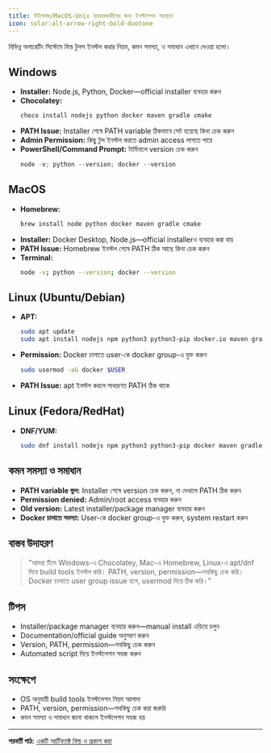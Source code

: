 ```yaml
---
title: উইন্ডোজ/MacOS-Unix ব্যবহারকারীদের জন্য ইনস্টলেশন সহায়তা
icon: solar:alt-arrow-right-bold-duotone
---
```


বিভিন্ন অপারেটিং সিস্টেমে বিল্ড টুলস ইনস্টল করার নিয়ম, কমন সমস্যা, ও সমাধান এখানে দেওয়া হলো।

## Windows
- **Installer:** Node.js, Python, Docker—official installer ব্যবহার করুন
- **Chocolatey:**
    ```powershell
    choco install nodejs python docker maven gradle cmake
    ```
- **PATH Issue:** Installer শেষে PATH variable ঠিকভাবে সেট হয়েছে কিনা চেক করুন
- **Admin Permission:** কিছু টুল ইনস্টল করতে admin access লাগতে পারে
- **PowerShell/Command Prompt:** টার্মিনালে version চেক করুন
    ```powershell
    node -v; python --version; docker --version
    ```

## MacOS
- **Homebrew:**
    ```bash
    brew install node python docker maven gradle cmake
    ```
- **Installer:** Docker Desktop, Node.js—official installerও ব্যবহার করা যায়
- **PATH Issue:** Homebrew ইনস্টল শেষে PATH ঠিক আছে কিনা চেক করুন
- **Terminal:**
    ```bash
    node -v; python --version; docker --version
    ```

## Linux (Ubuntu/Debian)
- **APT:**
    ```bash
    sudo apt update
    sudo apt install nodejs npm python3 python3-pip docker.io maven gradle cmake
    ```
- **Permission:** Docker চালাতে user-কে docker group-এ যুক্ত করুন
    ```bash
    sudo usermod -aG docker $USER
    ```
- **PATH Issue:** apt ইনস্টল করলে সাধারণত PATH ঠিক থাকে

## Linux (Fedora/RedHat)
- **DNF/YUM:**
    ```bash
    sudo dnf install nodejs npm python3 python3-pip docker maven gradle cmake
    ```

## কমন সমস্যা ও সমাধান
- **PATH variable ভুল:** Installer শেষে version চেক করুন, না দেখালে PATH ঠিক করুন
- **Permission denied:** Admin/root access ব্যবহার করুন
- **Old version:** Latest installer/package manager ব্যবহার করুন
- **Docker চালাতে সমস্যা:** User-কে docker group-এ যুক্ত করুন, system restart করুন

## বাস্তব উদাহরণ

> "আমরা টিমে Windows-এ Chocolatey, Mac-এ Homebrew, Linux-এ apt/dnf দিয়ে build tools ইনস্টল করি। PATH, version, permission—সবকিছু চেক করি। Docker চালাতে user group issue হলে, usermod দিয়ে ঠিক করি।"

## টিপস
- Installer/package manager ব্যবহার করুন—manual install এড়িয়ে চলুন
- Documentation/official guide অনুসরণ করুন
- Version, PATH, permission—সবকিছু চেক করুন
- Automated script দিয়ে ইনস্টলেশন সহজ করুন

## সংক্ষেপে
- OS অনুযায়ী build tools ইনস্টলেশন নিয়ম আলাদা
- PATH, version, permission—সবকিছু চেক করা জরুরি
- কমন সমস্যা ও সমাধান জানা থাকলে ইনস্টলেশন সহজ হয়

---

**পরবর্তী পাঠ:** [একটি আর্টিফ্যাক্ট বিল্ড ও প্রকাশ করা](/dev-ops/artifact-build-publish)
